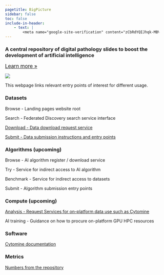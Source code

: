 ```yaml
---
pagetitle: BigPicture
sidebar: false
toc: false
include-in-header:
    - text: |
        <meta name="google-site-verification" content="zCbRdYQIJhqk-MBVfUpr3GXL0AMrCZmCz0jnPcctmwU" />
---
```


::: grid
::: g-col-7
### A central repository of digital pathology slides to boost the development of artificial intelligence
<p>[Learn more »](https://bigpicture.eu){style="font-size:larger;"}</p>
:::
::: g-col-5
![](/images/bp-logo.png)
:::
:::



This webpage links relevant entry points of interest for different usage.

### Datasets
  
Browse - Landing pages website root

Search - Federated Discovery search service interface

[Download - Data download request service ](datasets/download/downloading-data.html){style=""}

[Submit - Data submission instructions and entry points ](datasets/submission/){style=""}

### Algorithms (upcoming)
Browse - AI algorithm register / download service

Try - Service for indirect access to AI algorithm

Benchmark - Service for indirect access to datasets

Submit - Algorithm submission entry points

### Compute (upcoming)

[Analysis - Request Services for on-platform data use such as Cytomine](https://cytomine.bp.nbis.se/)

AI training - Guidance on how to procure on-platform GPU HPC resources

### Software  
[Cytomine documentation](https://cytomine.org)

### Metrics 
[Numbers from the repository](https://bp.nbis.se/metrics/)
